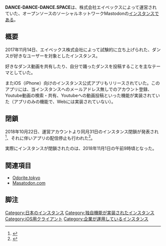 {{infobox instance
|Name = {{Ruby|'''DANCE-DANCE-DANCE.SPACE'''|ダンスダンスダンスドットスペース}}
|Image = [[File:Ddds.png|300px]]
|Domain = https://dance-dance-dance.space
|Country = 日本
|Admin = エイベックス株式会社
|Start = 2017年11月14日
|End = 2018年11月1日
|Kifu = なし
|Alias = なし
}}'''DANCE-DANCE-DANCE.SPACE'''は、株式会社エイベックスによって運営されていた、オープンソースのソーシャルネットワークMastodonの[[インスタンス]]である。

== 概要 ==
2017年11月14日、エイベックス株式会社によって試験的に立ち上げられた、ダンスが好きなユーザーを対象としたインスタンス。

好きなダンス動画を共有したり、自分で踊ったダンスを投稿することを主なテーマとしていた。

またiOS（iPhone）向けのインスタンス公式アプリもリリースされていた。このアプリには、当インスタンスへのメールアドレス無しでのアカウント登録、Youtube動画の検索・共有、Youtubeへの動画投稿といった機能が実装されていた（アプリのみの機能で、Webには実装されていない）。

== 閉鎖==
2018年10月22日、運営アカウントより同月31日のインスタンス閉鎖が発表され<ref>{{toot|dance-dance-dance.space|ddds_master|100868592230416674}}</ref>、それに伴いアプリの配信停止も行われた<ref>{{toot|dance-dance-dance.space|ddds_master|100936607932907267}}</ref>。

実際にインスタンスが閉鎖されたのは、2018年11月1日の午前9時頃となった。

== 関連項目 ==
* [[Odorite.tokyo]]
* [[Masatodon.com]]

==脚注==
<references />

{{DEFAULTSORT:dancedancedancespace}}
[[Category:日本のインスタンス]]
[[Category:独自機能が実装されたインスタンス]]
[[Category:iOS用クライアント]]
[[Category:企業が運用しているインスタンス]]